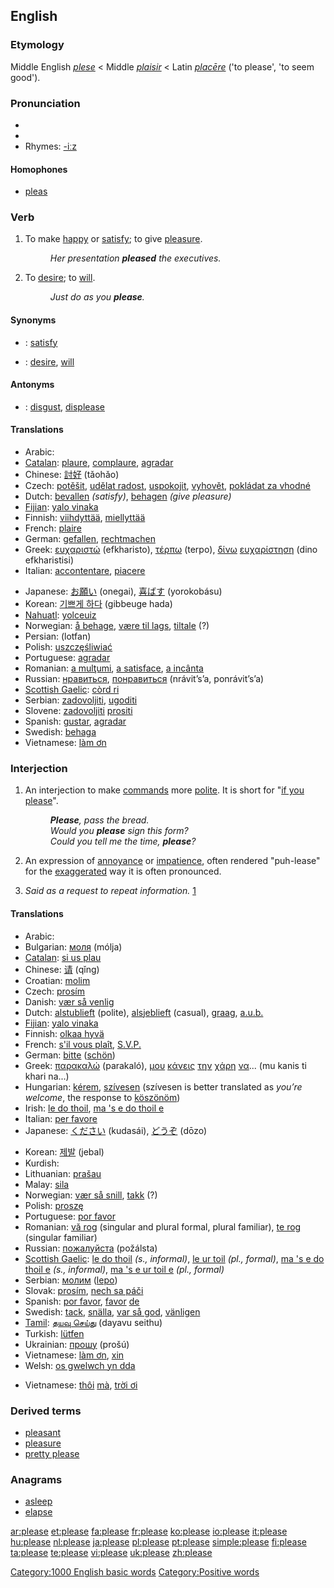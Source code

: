 ==English==

{{rank|outside|beside|worth|696|please|quiet|exclaimed|regard}}

===Etymology===
Middle English ''[[plese]]'' < Middle {{F.}} ''[[plaisir]]'' < Latin ''[[placere|placēre]]'' ('to please', 'to seem good').

===Pronunciation===
*{{IPA|/pliːz/}}
*{{audio|en-us-please.ogg|Audio (US)}}
*Rhymes: [[Rhymes:English:-iːz|-iːz]]

====Homophones====
*[[pleas]]

===Verb===
{{en-verb|pleas|ing}}

# {{transitive}} To make [[happy]] or [[satisfy]]; to give [[pleasure]].
#: ''Her presentation '''pleased''' the executives.''
# {{intransitive}} To [[desire]]; to [[will]].
#: ''Just do as you '''please'''.''

====Synonyms====
*{{italbrac|to make happy}}: [[satisfy]]
*{{italbrac|to desire}}: [[desire]], [[will]]

====Antonyms====
*{{italbrac|to make happy}}: [[disgust]], [[displease]]

====Translations====
{{trans-top|to make happy or satisfy}}
*Arabic: {{ARchar|[[رضى]]}} {{unicode|(raɖá:)}}
*[[Catalan]]: [[plaure]], [[complaure]], [[agradar]]
*Chinese: [[討好]] (tǎohǎo)
*Czech: [[potěšit]], [[udělat radost]], [[uspokojit]], [[vyhovět]], [[pokládat za vhodné]]
*Dutch: [[bevallen]] ''(satisfy)'', [[behagen]] ''(give pleasure)''
*[[Fijian]]: [[yalo vinaka]]
*Finnish: [[viihdyttää]], [[miellyttää]]
*French: [[plaire]]
*German: [[gefallen]], [[rechtmachen]]
*Greek: [[ευχαριστώ]] (efkharisto), [[τέρπω]] (terpo), [[δίνω]] [[ευχαρίστηση]] (dino efkharistisi)
*Italian: [[accontentare]], [[piacere]]
{{trans-mid}}
*Japanese: [[お願い]] (onegai), [[喜ばす]] (yorokobásu)
*Korean: [[기쁘게 하다]] (gibbeuge hada)
*[[Nahuatl]]: [[yolceuiz]]
*Norwegian: [[å behage]], [[være til lags]], [[tiltale]] (?)
*Persian: {{FAchar|[[لطفا]]}} (lotfan)
*Polish: [[uszczęśliwiać]]
*Portuguese: [[agradar]]
*Romanian: [[a mulţumi]], [[a satisface]], [[a incânta]]
*Russian: [[нравиться]], [[понравиться]] (nrávit’s’a, ponrávit’s’a)
*[[Scottish Gaelic]]: [[còrd ri]]
*Serbian: [[zadovoljiti]], [[ugoditi]]
*Slovene: [[zadovoljiti]] [[prositi]]
*Spanish: [[gustar]], [[agradar]]
*Swedish: [[behaga]]
*Vietnamese: [[làm ơn]]
{{trans-bottom}}

===Interjection===
{{en-intj}}

# An interjection to make [[command]]s more [[polite]]. It is short for "[[if you please]]".
#: '''''Please''', pass the bread.''
#: ''Would you '''please''' sign this form?''
#: ''Could you tell me the time, '''please'''?''
# An expression of [[annoyance]] or [[impatience]], often rendered "puh-lease" for the [[exaggerated]] way it is often pronounced.
# {{context|Cincinnati, OH, US}} ''Said as a request to repeat information.'' [http://citybeat.com/1999-09-16/cover2.shtml]

====Translations====
{{trans-top|interjection to make commands more polite}}
*Arabic: {{ARchar|[[من فضلك]]}} {{unicode|(min fáɖlak)}}
*Bulgarian: [[моля]] (mólja)
*[[Catalan]]: [[si us plau]]
*Chinese: [[请]] (qǐng)
*Croatian: [[molim]]
*Czech: [[prosím]]
*Danish: [[vær så venlig]]
*Dutch: [[alstublieft]] (polite), [[alsjeblieft]] (casual), [[graag]], [[a.u.b.]]
*[[Fijian]]: [[yalo vinaka]]
*Finnish: [[olkaa hyvä]]
*French: [[s'il vous plaît]], [[S.V.P.]]
*German: [[bitte]] ([[schön]])
*Greek: [[παρακαλώ]] (parakaló), [[μου]] [[κάνεις]] [[την]] [[χάρη]] [[να]]... (mu kanis ti khari na...)
*Hungarian: [[kérem]], [[szívesen]] (szívesen is better translated as ''you’re welcome'', the response to [[köszönöm]])
*Irish: [[le do thoil]], [[ma 's e do thoil e]]
*Italian: [[per favore]]
*Japanese: [[ください]] (kudasái), [[どうぞ]] (dōzo)
{{trans-mid}}
*Korean: [[제발]] (jebal)
*Kurdish: {{KUchar|[[بێ زه‌حمه‌ت]]}}
*Lithuanian: [[prašau]]
*Malay: [[sila]]
*Norwegian: [[vær så snill]], [[takk]] (?)
*Polish: [[proszę]]
*Portuguese: [[por favor#Portuguese|por favor]]
*Romanian: [[vă rog]] (singular and plural formal, plural familiar), [[te rog]] (singular familiar)
*Russian: [[пoжaлуйстa]] (požálsta)
*[[Scottish Gaelic]]: [[le do thoil]] ''(s., informal)'', [[le ur toil]] ''(pl., formal)'', [[ma 's e do thoil e]] ''(s., informal)'', [[ma 's e ur toil e]] ''(pl., formal)''
*Serbian: [[молим]] ([[lepo]])
*Slovak: [[prosím]], [[nech sa páči]]
*Spanish: [[por favor#Spanish|por favor]], [[favor#Spanish|favor]] [[de]]
*Swedish: [[tack]], [[snälla]], [[var så god]], [[vänligen]]
*[[Tamil]]: [[தயவு செய்து]] (dayavu seithu)
*Turkish: [[lütfen]]
*Ukrainian: [[прошу]] (prošú)
*Vietnamese: [[làm ơn]], [[xin]]
*Welsh: [[os gwelwch yn dda]]
{{trans-bottom}}

{{trans-top|expression of annoyance or impatience}}
{{trans-mid}}
*Vietnamese: [[thôi#Vietnamese|thôi]] [[mà#Vietnaemse|mà]], [[trời ơi]]
{{trans-bottom}}

===Derived terms===
*[[pleasant]]
*[[pleasure]]
*[[pretty please]]

===Anagrams===
*[[asleep]]
*[[elapse]]

[[Category:1000 English basic words]]
[[Category:Positive words]]

[[ar:please]]
[[et:please]]
[[fa:please]]
[[fr:please]]
[[ko:please]]
[[io:please]]
[[it:please]]
[[hu:please]]
[[nl:please]]
[[ja:please]]
[[pl:please]]
[[pt:please]]
[[simple:please]]
[[fi:please]]
[[ta:please]]
[[te:please]]
[[vi:please]]
[[uk:please]]
[[zh:please]]
